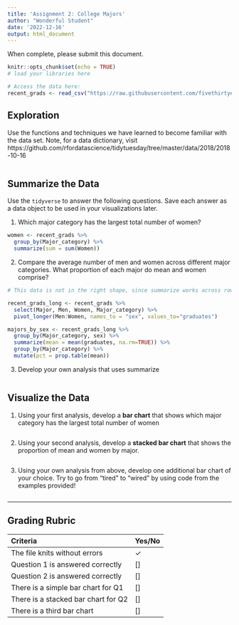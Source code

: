 ```yaml
---
title: 'Assignment 2: College Majors'
author: "Wonderful Student"
date: '2022-12-16'
output: html_document
---
```

When complete, please submit this document.

```r
knitr::opts_chunk$set(echo = TRUE)
# load your libraries here
```


```r
# Access the data here:
recent_grads <- read_csv("https://raw.githubusercontent.com/fivethirtyeight/data/master/college-majors/recent-grads.csv")

```

## Exploration

Use the functions and techniques we have learned to become familiar with the data set.
Note, for a data dictionary, visit https://github.com/rfordatascience/tidytuesday/tree/master/data/2018/2018-10-16

```r

```

## Summarize the Data

Use the `tidyverse` to answer the following questions.
Save each answer as a data object to be used in your visualizations later.

1. Which major category has the largest total number of women?

```r
women <- recent_grads %>%
  group_by(Major_category) %>%
  summarize(sum = sum(Women))
```

2. Compare the average number of men and women across different major categories. What proportion of each major do mean and women comprise?

```r
# This data is not in the right shape, since summarize works across rows and men and women are instead in different columns. The code below will start you off. It will make the data set long, rather than wide. Use recent_grads_long to answer the question

recent_grads_long <- recent_grads %>%
  select(Major, Men, Women, Major_category) %>%
  pivot_longer(Men:Women, names_to = "sex", values_to="graduates")

majors_by_sex <- recent_grads_long %>%
  group_by(Major_category, sex) %>%
  summarize(mean = mean(graduates, na.rm=TRUE)) %>%
  group_by(Major_category) %>%
  mutate(pct = prop.table(mean))
```

3. Develop your own analysis that uses summarize

```r

```

## Visualize the Data

1. Using your first analysis, develop a **bar chart** that shows which major category has the largest total number of women


```r

```

2. Using your second analysis, develop a **stacked bar chart** that shows the proportion of mean and women by major.

```r

```


3. Using your own analysis from above, develop one additional bar chart of your choice. Try to go from "tired" to "wired" by using code from the examples provided!

```r

```


---

## Grading Rubric

| Criteria                                | Yes/No |
|:----------------------------------------|:--------|
| The file knits without errors           |   &check;    |
| Question 1 is answered correctly        |   []   |
| Question 2 is answered correctly        |   []   |
| There is a simple bar chart for Q1      |   []   |
| There is a stacked bar chart for Q2     |   []   |
| There is a third bar chart              |   []   |
